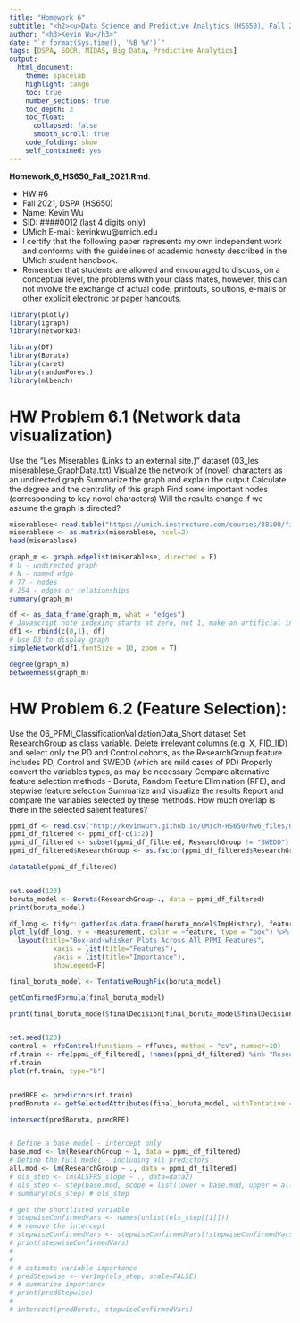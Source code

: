 ```yaml
---
title: "Homework 6"
subtitle: "<h2><u>Data Science and Predictive Analytics (HS650), Fall 2021</u></h2>"
author: "<h3>Kevin Wu</h3>"
date: "`r format(Sys.time(), '%B %Y')`"
tags: [DSPA, SOCR, MIDAS, Big Data, Predictive Analytics] 
output:
  html_document:
    theme: spacelab
    highlight: tango
    toc: true
    number_sections: true
    toc_depth: 2
    toc_float:
      collapsed: false
      smooth_scroll: true
    code_folding: show
    self_contained: yes
---
```

**Homework_6_HS650_Fall_2021.Rmd**.

 * HW #6
 * Fall 2021, DSPA (HS650)
 * Name: Kevin Wu
 * SID: ####0012 (last 4 digits only)
 * UMich E-mail: kevinkwu@umich.edu
 * I certify that the following paper represents my own independent work and conforms with the guidelines of academic honesty described in the UMich student handbook.
 * Remember that students are allowed and encouraged to discuss, on a conceptual level, the problems with your class mates, however, this can not involve the exchange of actual code, printouts, solutions, e-mails or other explicit electronic or paper handouts.

```r
library(plotly)
library(igraph)
library(networkD3)

library(DT)
library(Boruta)
library(caret)
library(randomForest)
library(mlbench)
```

# HW Problem 6.1 (Network data visualization)
Use the "Les Miserables (Links to an external site.)" dataset (03_les miserablese_GraphData.txt)
Visualize the network of (novel) characters as an undirected graph
Summarize the graph and explain the output
Calculate the degree and the centrality of this graph
Find some important nodes (corresponding to key novel characters)
Will the results change if we assume the graph is directed?

```r
miserablese<-read.table("https://umich.instructure.com/courses/38100/files/330389/download?download_frd=1", sep="", header=F)
miserablese <- as.matrix(miserablese, ncol=2)
head(miserablese)

graph_m <- graph.edgelist(miserablese, directed = F)
# U - undirected graph
# N - named edge
# 77 - nodes
# 254 - edges or relationships
summary(graph_m)

df <- as_data_frame(graph_m, what = "edges")
# Javascript note indexing starts at zero, not 1, make an artificial index zero root
df1 <- rbind(c(0,1), df)   
# Use D3 to display graph
simpleNetwork(df1,fontSize = 10, zoom = T)

degree(graph_m)
betweenness(graph_m)
```

# HW Problem 6.2 (Feature Selection):
Use the 06_PPMI_ClassificationValidationData_Short dataset
Set ResearchGroup as class variable.
Delete irrelevant columns (e.g. X, FID_IID) and select only the PD and Control cohorts, as the ResearchGroup feature includes PD, Control and SWEDD (which are mild cases of PD)
Properly convert the variables types, as may be necessary
Compare alternative feature selection methods - Boruta, Random Feature Elimination (RFE), and stepwise feature selection
Summarize and visualize the results
Report and compare the variables selected by these methods. How much overlap is there in the selected salient features?

```r
ppmi_df <- read.csv("http://kevinwurn.github.io/UMich-HS650/hw6_files/06_PPMI_ClassificationValidationData_Short.csv")
ppmi_df_filtered <- ppmi_df[-c(1:2)]
ppmi_df_filtered <- subset(ppmi_df_filtered, ResearchGroup != "SWEDD")
ppmi_df_filtered$ResearchGroup <- as.factor(ppmi_df_filtered$ResearchGroup)

datatable(ppmi_df_filtered)


set.seed(123)
boruta_model <- Boruta(ResearchGroup~., data = ppmi_df_filtered)
print(boruta_model)

df_long <- tidyr::gather(as.data.frame(boruta_model$ImpHistory), feature, measurement)
plot_ly(df_long, y = ~measurement, color = ~feature, type = "box") %>%
  layout(title="Box-and-whisker Plots Across All PPMI Features",
           xaxis = list(title="Features"),
           yaxis = list(title="Importance"),
           showlegend=F)

final_boruta_model <- TentativeRoughFix(boruta_model)

getConfirmedFormula(final_boruta_model)

print(final_boruta_model$finalDecision[final_boruta_model$finalDecision %in% c("Confirmed", "Tentative")])


set.seed(123)
control <- rfeControl(functions = rfFuncs, method = "cv", number=10)
rf.train <- rfe(ppmi_df_filtered[, !names(ppmi_df_filtered) %in% "ResearchGroup"], ppmi_df_filtered[, c("ResearchGroup")], sizes=c(10, 20, 30, 40), rfeControl=control)
rf.train
plot(rf.train, type="b")


predRFE <- predictors(rf.train)
predBoruta <- getSelectedAttributes(final_boruta_model, withTentative = F)

intersect(predBoruta, predRFE)


# Define a base model - intercept only
base.mod <- lm(ResearchGroup ~ 1, data = ppmi_df_filtered)
# Define the full model - including all predictors
all.mod <- lm(ResearchGroup ~ ., data = ppmi_df_filtered)
# ols_step <- lm(ALSFRS_slope ~ ., data=data2)
# ols_step <- step(base.mod, scope = list(lower = base.mod, upper = all.mod), direction = 'both', k=2, trace = F)
# summary(ols_step) # ols_step

# get the shortlisted variable
# stepwiseConfirmedVars <- names(unlist(ols_step[[1]]))
# # remove the intercept 
# stepwiseConfirmedVars <- stepwiseConfirmedVars[!stepwiseConfirmedVars %in% "(Intercept)"]
# print(stepwiseConfirmedVars)
# 
# 
# # estimate variable importance
# predStepwise <- varImp(ols_step, scale=FALSE)
# # summarize importance
# print(predStepwise)
# 
# intersect(predBoruta, stepwiseConfirmedVars)
```